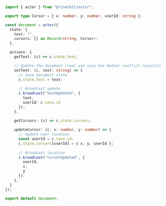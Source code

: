```typescript
import { actor } from "@rivetkit/actor";

export type Cursor = { x: number, y: number, userId: string };

const document = actor({
  state: {
    text: "",
    cursors: {} as Record<string, Cursor>,
  },

  actions: {
    getText: (c) => c.state.text,

    // Update the document (real use case has better conflict resolution)
    setText: (c, text: string) => {
      // Save document state
      c.state.text = text;
      
      // Broadcast update
      c.broadcast("textUpdated", {
        text,
        userId: c.conn.id
      });
    },

    getCursors: (c) => c.state.cursors,
    
    updateCursor: (c, x: number, y: number) => {
      // Update user location
      const userId = c.conn.id;
      c.state.cursors[userId] = { x, y, userId };
      
      // Broadcast location
      c.broadcast("cursorUpdated", {
        userId,
        x, 
        y
      });
    },
  }
});

export default document;
```
